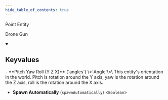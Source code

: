 ```yaml
---
hide_table_of_contents: true
---
```


Point Entity

Drone Gun

<details open>
<summary><h2>Keyvalues</h2></summary>
- **Pitch Yaw Roll (Y Z X)** (`angles`) \<`Angle`\>\
This entity's orientation in the world. Pitch is rotation around the Y axis, yaw is the rotation around the Z axis, roll is the rotation around the X axis.

- **Spawn Automatically** (`spawnAutomatically`) \<`Boolean`\>


 </details>

